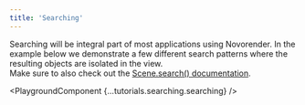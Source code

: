 ---
title: 'Searching'
---


Searching will be integral part of most applications using Novorender.
In the example below we demonstrate a few different search patterns where the resulting objects are isolated in the view.  
Make sure to also check out the [Scene.search() documentation](../webgl-api/interfaces/NovoRender.Scene#search).

<PlaygroundComponent {...tutorials.searching.searching} />